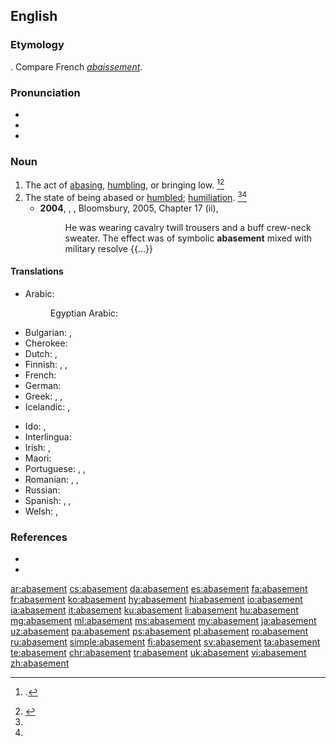 ==English==

===Etymology===
{{suffix|abase|ment|lang=en}}. Compare French ''[[abaissement]]''.

===Pronunciation===
* {{IPA|/əˈbeɪs.mənt/|lang=en}}
* {{audio|en-us-abasement.ogg|Audio (US)|lang=en}}
* {{rhymes|eɪsmənt|lang=en}}

===Noun===
{{en-noun}}

# The act of [[abasing]], [[humbling]], or bringing low. {{defdate|Mid 16<sup>th</sup> century.}}<ref name=Chambers>{{R:CDOE|page=2}}.</ref><ref name=SOED>{{R:SOED5|page=2}}</ref>
# The state of being abased or [[humbled]]; [[humiliation]]. {{defdate|Mid 16<sup>th</sup> century}}<ref name=Chambers/><ref name=SOED/>
#* '''2004''', {{w|Alan Hollinghurst}}, ''{{w|The Line of Beauty}}'', Bloomsbury, 2005, Chapter 17 (ii),
#*: He was wearing cavalry twill trousers and a buff crew-neck sweater. The effect was of symbolic '''abasement''' mixed with military resolve {{...}}

====Translations====
{{trans-top|the act of abasing}}
* Arabic: {{t|ar|ذُلّ|m}}
*: Egyptian Arabic: {{t|arz|ذل|m|tr=zull|sc=Arab}}
* Bulgarian: {{t+|bg|унижение}}, {{t+|bg|понижение}}
* Cherokee: {{t|chr|ᎡᎳᏗᎾᏅᎡᏁᎲ|sc=Cher}}
* Dutch: {{t+|nl|vernedering}}, {{t|nl|kleinering|m}}
* Finnish: {{t+|fi|alennus}}, {{t+|fi|alennustila}}, {{t+|fi|nöyryytys}}
* French: {{t+|fr|humiliation|f}}
* German: {{t+|de|Erniedrigung|f}}
* Greek: {{t+|el|εξευτελισμός|m|sc=Grek}}, {{t+|el|υποβίβαση|f|sc=Grek}}, {{t+|el|ταπείνωση|f|sc=Grek}}
* Icelandic: {{t|is|auðmýking|f}}, {{t|is|lítillækkun|f}}
{{trans-mid}}
* Ido: {{t+|io|abaso}}, {{t|io|humiligo}}
* Interlingua: {{t+|ia|abassamento}}
* Irish: {{t|ga|náiriú|m}}, {{t|ga|uirísliú|m}}
* Maori: {{t|mi|whakamā}}
* Portuguese: {{t|pt|rebaixe}}, {{t+|pt|humilhação}}, {{t+|pt|aviltamento}}
* Romanian: {{t+|ro|înjosire|f}}, {{t+|ro|degradare|f}}, {{t+|ro|umilire|f}}
* Russian: {{t+|ru|униже́ние|n}}
* Spanish: {{t+|es|rebajamiento|m}}, {{t+|es|abatimiento|m}}, {{t+|es|humillación|m}}
* Welsh: {{t|cy|darostyngiad|m}}, {{t|cy|iselhad|m}}
{{trans-bottom}}

===References===
<references/>
* {{R:Century 1911}}
* {{R:Webster 1913}}

[[ar:abasement]]
[[cs:abasement]]
[[da:abasement]]
[[es:abasement]]
[[fa:abasement]]
[[fr:abasement]]
[[ko:abasement]]
[[hy:abasement]]
[[hi:abasement]]
[[io:abasement]]
[[ia:abasement]]
[[it:abasement]]
[[ku:abasement]]
[[li:abasement]]
[[hu:abasement]]
[[mg:abasement]]
[[ml:abasement]]
[[ms:abasement]]
[[my:abasement]]
[[ja:abasement]]
[[uz:abasement]]
[[pa:abasement]]
[[ps:abasement]]
[[pl:abasement]]
[[ro:abasement]]
[[ru:abasement]]
[[simple:abasement]]
[[fi:abasement]]
[[sv:abasement]]
[[ta:abasement]]
[[te:abasement]]
[[chr:abasement]]
[[tr:abasement]]
[[uk:abasement]]
[[vi:abasement]]
[[zh:abasement]]